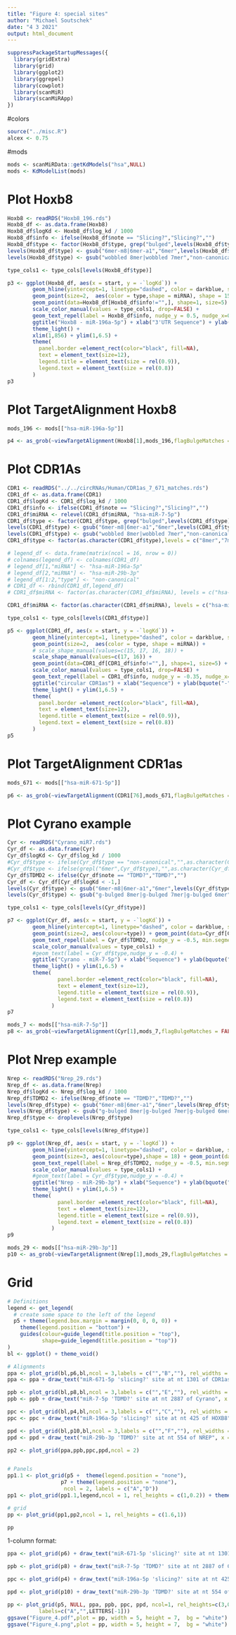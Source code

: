```yaml
---
title: "Figure 4: special sites"
author: "Michael Soutschek"
date: "4 3 2021"
output: html_document
---
```



```r
suppressPackageStartupMessages({
  library(gridExtra)
  library(grid)
  library(ggplot2)
  library(ggrepel)
  library(cowplot)
  library(scanMiR)
  library(scanMiRApp)
})
```


#colors
```r
source("../misc.R")
alcex <- 0.75
```


#mods
```r
mods <- scanMiRData::getKdModels("hsa",NULL)
mods <- KdModelList(mods)
```

# Plot Hoxb8
```r
Hoxb8 <- readRDS("Hoxb8_196.rds")
Hoxb8_df <- as.data.frame(Hoxb8)
Hoxb8_df$logKd <- Hoxb8_df$log_kd / 1000
Hoxb8_df$info <- ifelse(Hoxb8_df$note == "Slicing?","Slicing?","")
Hoxb8_df$type <- factor(Hoxb8_df$type, grep("bulged",levels(Hoxb8_df$type),invert=TRUE,value=TRUE))
levels(Hoxb8_df$type) <- gsub("6mer-m8|6mer-a1","6mer",levels(Hoxb8_df$type))
levels(Hoxb8_df$type) <- gsub("wobbled 8mer|wobbled 7mer","non-canonical",levels(Hoxb8_df$type))

type_cols1 <- type_cols[levels(Hoxb8_df$type)]

p3 <- ggplot(Hoxb8_df, aes(x = start, y = -`logKd`)) + 
        geom_hline(yintercept=1, linetype="dashed", color = darkblue, size=1) + 
        geom_point(size=2,  aes(color = type,shape = miRNA), shape = 15) + 
        geom_point(data=Hoxb8_df[Hoxb8_df$info!="",], shape=1, size=5) +
        scale_color_manual(values = type_cols1, drop=FALSE) + 
        geom_text_repel(label = Hoxb8_df$info, nudge_y = 0.5, nudge_x=0, min.segment.length = 0) +
        ggtitle("Hoxb8 - miR-196a-5p") + xlab("3'UTR Sequence") + ylab(bquote("-"*log(K[D]))) + 
        theme_light() +
        xlim(1,856) + ylim(1,6.5) +
        theme(
          panel.border =element_rect(color="black", fill=NA),
          text = element_text(size=12),
          legend.title = element_text(size = rel(0.9)),
          legend.text = element_text(size = rel(0.8))
        ) 
p3
```

# Plot TargetAlignment Hoxb8
```r
mods_196 <- mods[["hsa-miR-196a-5p"]]

p4 <- as_grob(~viewTargetAlignment(Hoxb8[1],mods_196,flagBulgeMatches = TRUE,outputType = "plot", cex=alcex))
```


# Plot CDR1As
```r
CDR1 <- readRDS("../../circRNAs/Human/CDR1as_7_671_matches.rds")
CDR1_df <- as.data.frame(CDR1)
CDR1_df$logKd <- CDR1_df$log_kd / 1000
CDR1_df$info <- ifelse(CDR1_df$note == "Slicing?","Slicing?","")
CDR1_df$miRNA <- relevel(CDR1_df$miRNA, "hsa-miR-7-5p")
CDR1_df$type <- factor(CDR1_df$type, grep("bulged",levels(CDR1_df$type),invert=TRUE,value=TRUE))
levels(CDR1_df$type) <- gsub("6mer-m8|6mer-a1","6mer",levels(CDR1_df$type))
levels(CDR1_df$type) <- gsub("wobbled 8mer|wobbled 7mer","non-canonical",levels(CDR1_df$type))
CDR1_df$type <- factor(as.character(CDR1_df$type),levels = c("8mer","7mer-m8","7mer-a1","6mer","non-canonical"))

# legend_df <- data.frame(matrix(ncol = 16, nrow = 0))
# colnames(legend_df) <- colnames(CDR1_df)
# legend_df[1,"miRNA"] <- "hsa-miR-196a-5p"
# legend_df[2,"miRNA"] <- "hsa-miR-29b-3p"
# legend_df[1:2,"type"] <- "non-canonical"
# CDR1_df <- rbind(CDR1_df,legend_df)
# CDR1_df$miRNA <- factor(as.character(CDR1_df$miRNA), levels = c("hsa-miR-196a-5p","hsa-miR-671-5p","hsa-miR-7-5p","hsa-miR-29b-3p"))

CDR1_df$miRNA <- factor(as.character(CDR1_df$miRNA), levels = c("hsa-miR-671-5p","hsa-miR-7-5p"))

type_cols1 <- type_cols[levels(CDR1_df$type)]

p5 <- ggplot(CDR1_df, aes(x = start, y = -`logKd`)) + 
        geom_hline(yintercept=1, linetype="dashed", color = darkblue, size=1) + 
        geom_point(size=2,  aes(color = type, shape = miRNA)) +
        # scale_shape_manual(values=c(15, 17, 16, 18)) +
        scale_shape_manual(values=c(17, 16)) +
        geom_point(data=CDR1_df[CDR1_df$info!="",], shape=1, size=5) +
        scale_color_manual(values = type_cols1, drop=FALSE) + 
        geom_text_repel(label = CDR1_df$info, nudge_y = -0.35, nudge_x=0, min.segment.length = 0) +
        ggtitle("circular CDR1as") + xlab("Sequence") + ylab(bquote("-"*log(K[D]))) + 
        theme_light() + ylim(1,6.5) +
        theme(
          panel.border =element_rect(color="black", fill=NA),
          text = element_text(size=12),
          legend.title = element_text(size = rel(0.9)),
          legend.text = element_text(size = rel(0.8))
        ) 
p5

```

# Plot TargetAlignment CDR1as
```r
mods_671 <- mods[["hsa-miR-671-5p"]]

p6 <- as_grob(~viewTargetAlignment(CDR1[76],mods_671,flagBulgeMatches = TRUE,outputType = "plot", cex=alcex))
```


# Plot Cyrano example
```r
Cyr <- readRDS("Cyrano_miR7.rds")
Cyr_df <- as.data.frame(Cyr)
Cyr_df$logKd <- Cyr_df$log_kd / 1000
#Cyr_df$type <- ifelse(Cyr_df$type == "non-canonical","",as.character(Cyr_df$type))
#Cyr_df$type <- ifelse(grepl("6mer",Cyr_df$type),"",as.character(Cyr_df$type))
Cyr_df$TDMD2 <- ifelse(Cyr_df$note == "TDMD?","TDMD?","")
Cyr_df <- Cyr_df[Cyr_df$logKd < -1,]
levels(Cyr_df$type) <- gsub("6mer-m8|6mer-a1","6mer",levels(Cyr_df$type))
levels(Cyr_df$type) <- gsub("g-bulged 8mer|g-bulged 7mer|g-bulged 6mer","non-canonical",levels(Cyr_df$type))

type_cols1 <- type_cols[levels(Cyr_df$type)]

p7 <- ggplot(Cyr_df, aes(x = start, y = -`logKd`)) + 
        geom_hline(yintercept=1, linetype="dashed", color = darkblue, size=1) + 
        geom_point(size=2, aes(colour=type)) + geom_point(data=Cyr_df[Cyr_df$TDMD2!="",], shape=1, size=4) +
        geom_text_repel(label = Cyr_df$TDMD2, nudge_y = -0.5, min.segment.length = 0) +
        scale_color_manual(values = type_cols1) + 
        #geom_text(label = Cyr_df$type,nudge_y = -0.4) +
        ggtitle("Cyrano - miR-7-5p") + xlab("Sequence") + ylab(bquote("-"*log(K[D])~"(>1)")) +
        theme_light() + ylim(1,6.5) +
        theme(
                panel.border =element_rect(color="black", fill=NA),
                text = element_text(size=12),
                legend.title = element_text(size = rel(0.9)),
                legend.text = element_text(size = rel(0.8))
              ) 
p7
```


```r
mods_7 <- mods[["hsa-miR-7-5p"]]
p8 <- as_grob(~viewTargetAlignment(Cyr[1],mods_7,flagBulgeMatches = FALSE, outputType = "plot", cex=alcex))
```



# Plot Nrep example
```r
Nrep <- readRDS("Nrep_29.rds")
Nrep_df <- as.data.frame(Nrep)
Nrep_df$logKd <- Nrep_df$log_kd / 1000
Nrep_df$TDMD2 <- ifelse(Nrep_df$note == "TDMD?","TDMD?","")
levels(Nrep_df$type) <- gsub("6mer-m8|6mer-a1","6mer",levels(Nrep_df$type))
levels(Nrep_df$type) <- gsub("g-bulged 8mer|g-bulged 7mer|g-bulged 6mer","non-canonical",levels(Nrep_df$type))
Nrep_df$type <- droplevels(Nrep_df$type)

type_cols1 <- type_cols[levels(Nrep_df$type)]

p9 <- ggplot(Nrep_df, aes(x = start, y = -`logKd`)) + 
        geom_hline(yintercept=1, linetype="dashed", color = darkblue, size=1) + 
        geom_point(size=3, aes(colour=type),shape = 18) + geom_point(data=Nrep_df[Nrep_df$TDMD2!="",], shape=1, size=4) +
        geom_text_repel(label = Nrep_df$TDMD2, nudge_y = -0.5, min.segment.length = 0) +
        scale_color_manual(values = type_cols1) + 
        #geom_text(label = Cyr_df$type,nudge_y = -0.4) +
        ggtitle("Nrep - miR-29b-3p") + xlab("Sequence") + ylab(bquote("-"*log(K[D]))) + 
        theme_light() + ylim(1,6.5) +
        theme(
                panel.border =element_rect(color="black", fill=NA),
                text = element_text(size=12),
                legend.title = element_text(size = rel(0.9)),
                legend.text = element_text(size = rel(0.8))
              ) 
p9
```

```r
mods_29 <- mods[["hsa-miR-29b-3p"]]
p10 <- as_grob(~viewTargetAlignment(Nrep[1],mods_29,flagBulgeMatches = FALSE, outputType = "plot", cex=alcex))
```



# Grid
```r
# Definitions
legend <- get_legend(
  # create some space to the left of the legend
  p5 + theme(legend.box.margin = margin(0, 0, 0, 0)) +
    theme(legend.position = "bottom") + 
    guides(colour=guide_legend(title.position = "top"),
           shape=guide_legend(title.position = "top"))
)
bl <- ggplot() + theme_void()

# Alignments
ppa <- plot_grid(bl,p6,bl,ncol = 3,labels = c("","B",""), rel_widths = c(1,5,1))
ppa <- ppa + draw_text("miR-671-5p 'slicing?' site at nt 1301 of CDR1as", x = 0.25, y = 0.87, hjust = 0, fontface = "italic", size = 10.5) 

ppb <- plot_grid(bl,p8,bl,ncol = 3,labels = c("","E",""), rel_widths = c(1,5,1))
ppb <- ppb + draw_text("miR-7-5p 'TDMD?' site at nt 2887 of Cyrano", x = 0.25, y = 0.87, hjust = 0, fontface = "italic", size = 10.5) 

ppc <- plot_grid(bl,p4,bl,ncol = 3,labels = c("","C",""), rel_widths = c(1,5,1))
ppc <- ppc + draw_text("miR-196a-5p 'slicing?' site at nt 425 of HOXB8", x = 0.25, y = 0.87, hjust = 0, fontface = "italic", size = 10.5) 

ppd <- plot_grid(bl,p10,bl,ncol = 3,labels = c("","F",""), rel_widths = c(1,5,1))
ppd <- ppd + draw_text("miR-29b-3p 'TDMD?' site at nt 554 of NREP", x = 0.25, y = 0.87, hjust = 0, fontface = "italic", size = 10.5) 

pp2 <- plot_grid(ppa,ppb,ppc,ppd,ncol = 2)


# Panels
pp1.1 <- plot_grid(p5 +  theme(legend.position = "none"),
                 p7 + theme(legend.position = "none"),
                  ncol = 2, labels = c("A","D"))
pp1 <- plot_grid(pp1.1,legend,ncol = 1, rel_heights = c(1,0.2)) + theme(plot.margin = unit(c(0,0,1.5,0), "lines"))

# grid
pp <- plot_grid(pp1,pp2,ncol = 1, rel_heights = c(1.6,1))
```


```r
pp
```

1-column format:

```r
ppa <- plot_grid(p6) + draw_text("miR-671-5p 'slicing?' site at nt 1301 of CDR1as", x = 0.25, y = 0.87, hjust = 0, fontface = "italic", size = 10.5) 

ppb <- plot_grid(p8) + draw_text("miR-7-5p 'TDMD?' site at nt 2887 of Cyrano", x = 0.25, y = 0.87, hjust = 0, fontface = "italic", size = 10.5)

ppc <- plot_grid(p4) + draw_text("miR-196a-5p 'slicing?' site at nt 425 of HOXB8", x = 0.25, y = 0.87, hjust = 0, fontface = "italic", size = 10.5) 

ppd <- plot_grid(p10) + draw_text("miR-29b-3p 'TDMD?' site at nt 554 of NREP", x = 0.25, y = 0.87, hjust = 0, fontface = "italic", size = 10.5) 

pp <- plot_grid(p5, NULL, ppa, ppb, ppc, ppd, ncol=1, rel_heights=c(3,0.2,1,1,1,1),
          labels=c("A","",LETTERS[-1]))
ggsave("Figure_4.pdf",plot = pp, width = 5, height = 7,  bg = "white")
ggsave("Figure_4.png",plot = pp, width = 5, height = 7,  bg = "white")

```

